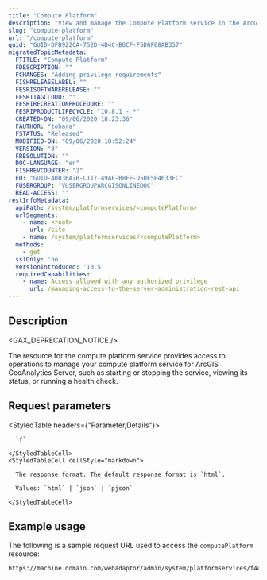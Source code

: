```yaml
---
title: "Compute Platform"
description: "View and manage the Compute Platform service in the ArcGIS Server Administrator Directory."
slug: "compute-platform"
url: "/compute-platform"
guid: "GUID-DFB922CA-752D-4D4C-B6CF-F5D6F68AB357"
migratedTopicMetadata:
  FTITLE: "Compute Platform"
  FDESCRIPTION: ""
  FCHANGES: "Adding privilege requirements"
  FISHRELEASELABEL: ""
  FESRISOFTWARERELEASE: ""
  FESRITAGCLOUD: ""
  FESRIRECREATIONPROCEDURE: ""
  FESRIPRODUCTLIFECYCLE: "10.8.1 - *"
  CREATED-ON: "09/06/2020 18:23:36"
  FAUTHOR: "tohara"
  FSTATUS: "Released"
  MODIFIED-ON: "09/06/2020 18:52:24"
  VERSION: "3"
  FRESOLUTION: ""
  DOC-LANGUAGE: "en"
  FISHREVCOUNTER: "2"
  ED: "GUID-A0B36A7B-C117-49AE-B8FE-D50E5E4633FC"
  FUSERGROUP: "VUSERGROUPARCGISONLINEDOC"
  READ-ACCESS: ""
restInfoMetadata:
  apiPath: /system/platformservices/<computePlatform>
  urlSegments:
    - name: <root>
      url: /site
    - name: /system/platformservices/<computePlatform>
  methods:
    - get
  sslOnly: 'no'
  versionIntroduced: '10.5'
  requiredCapabilities:
    - name: Access allowed with any authorized privilege
      url: /managing-access-to-the-server-administration-rest-api
---
```


## Description

<GAX_DEPRECATION_NOTICE />

The resource for the compute platform service provides access to operations to manage your compute platform service for ArcGIS GeoAnalytics Server, such as starting or stopping the service, viewing its status, or running a health check.


##  Request parameters

<StyledTable headers={"Parameter,Details"}>
  <StyledTableRow>
    <StyledTableCell cellStyle="markdown">

      `f` 

    </StyledTableCell>
    <StyledTableCell cellStyle="markdown">

      The response format. The default response format is `html`.

      Values: `html` | `json` | `pjson`

    </StyledTableCell>
  </StyledTableRow>
</StyledTable>


## Example usage

The following is a sample request URL used to access the `computePlatform` resource:

```markdown
https://machine.domain.com/webadaptor/admin/system/platformservices/f44d878f-1341-4444-aa1d-53597f6756c3?f=pjson
```